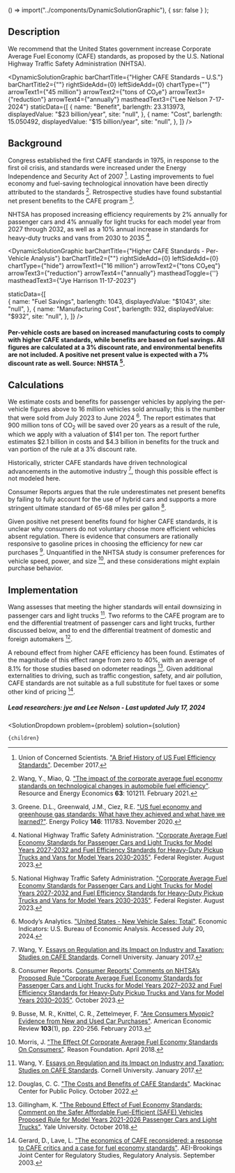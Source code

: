 
  () => import("../components/DynamicSolutionGraphic"),
  { ssr: false }
);


## Description
We recommend that the United States government increase Corporate Average Fuel Economy (CAFE) standards, as proposed by the U.S. National Highway Traffic Safety Administration (NHTSA).

<DynamicSolutionGraphic
  barChartTitle={"Higher CAFE Standards – U.S."}
  barChartTitle2={""}
  rightSideAdd={0}
  leftSideAdd={0}
  chartType={""}
  arrowText1={"45 million"}
  arrowText2={"tons of CO₂e"}
  arrowText3={"reduction"}
  arrowText4={"annually"}
  mastheadText3={"Lee Nelson 7-17-2024"}
 staticData={[
    {
     name: "Benefit",
      barlength: 23.313973,
      displayedValue: "$23 billion/year",
      site: "null",
    },
    {
      name: "Cost",
      barlength: 15.050492,
      displayedValue: "$15 billion/year",
      site: "null",
    },
  ]}
/>


## Background

Congress established the first CAFE standards in 1975, in response to the first oil crisis, and standards were increased under the Energy Independence and Security Act of 2007 [^"10"]. Lasting improvements to fuel economy and fuel-saving technological innovation have been directly attributed to the standards [^"15"]. Retrospective studies have found substantial net present benefits to the CAFE program [^"16"].

NHTSA has proposed increasing efficiency requirements by 2% annually for passenger cars and 4% annually for light trucks for each model year from 2027 through 2032, as well as a 10% annual increase in standards for heavy-duty trucks and vans from 2030 to 2035 [^"1"].

<DynamicSolutionGraphic
  barChartTitle={"Higher CAFE Standards - Per-Vehicle Analysis"}
  barChartTitle2={""}
  rightSideAdd={0}
  leftSideAdd={0}
  chartType={"hide"}
  arrowText1={"16 million"}
  arrowText2={"tons CO₂eq"}
  arrowText3={"reduction"}
  arrowText4={"annually"}
  mastheadToggle={''}
  mastheadText3={"Jye Harrison 11-17-2023"}
  
  staticData={[   
     {
      name: "Fuel Savings",
      barlength: 1043,
      displayedValue: "$1043",
      site: "null",
    },
    {
      name: "Manufacturing Cost",
      barlength: 932,
      displayedValue: "$932",
      site: "null",
    },
  ]}
/>
#### Per-vehicle costs are based on increased manufacturing costs to comply with higher CAFE standards, while benefits are based on fuel savings. All figures are calculated at a 3% discount rate, and environmental benefits are not included. A positive net present value is expected with a 7% discount rate as well. Source: NHSTA [^"1"].

## Calculations

We estimate costs and benefits for passenger vehicles by applying the per-vehicle figures above to 16 million vehicles sold annually; this is the number that were sold from July 2023 to June 2024 [^"6"]. The report estimates that 900 million tons of CO<sub>2</sub> will be saved over 20 years as a result of the rule, which we apply with a valuation of $141 per ton. The report further estimates $2.1 billion in costs and $4.3 billion in benefits for the truck and van portion of the rule at a 3% discount rate.

Historically, stricter CAFE standards have driven technological advancements in the automotive industry [^"4"], though this possible effect is not modeled here.

Consumer Reports argues that the rule underestimates net present benefits by failing to fully account for the use of hybrid cars and supports a more stringent ultimate standard of 65-68 miles per gallon [^"9"].

Given positive net present benefits found for higher CAFE standards, it is unclear why consumers do not voluntary choose more efficient vehicles absent regulation. There is evidence that consumers are rationally responsive to gasoline prices in choosing the efficiency for new car purchases [^"12"]. Unquantified in the NHTSA study is consumer preferences for vehicle speed, power, and size [^"11"], and these considerations might explain purchase behavior.

## Implementation

Wang assesses that meeting the higher standards will entail downsizing in passenger cars and light trucks [^"4"]. Two reforms to the CAFE program are to end the differential treatment of passenger cars and light trucks, further discussed below, and to end the differential treatment of domestic and foreign automakers [^"13"].

A rebound effect from higher CAFE efficiency has been found. Estimates of the magnitude of this effect range from zero to 40%, with an average of 8.1% for those studies based on odometer readings [^"17"]. Given additional externalities to driving, such as traffic congestion, safety, and air pollution, CAFE standards are not suitable as a full substitute for fuel taxes or some other kind of pricing [^"14"].

##### Lead researchers: jye and Lee Nelson - Last updated July 17, 2024

[^"1"]: National Highway Traffic Safety Administration. ["Corporate Average Fuel Economy Standards for Passenger Cars and Light Trucks for Model Years 2027-2032 and Fuel Efficiency Standards for Heavy-Duty Pickup Trucks and Vans for Model Years 2030-2035"](https://www.federalregister.gov/documents/2023/08/17/2023-16515/corporate-average-fuel-economy-standards-for-passenger-cars-and-light-trucks-for-model-years). Federal Register. August 2023.

[^"2"]:  [US proposes raising vehicle fuel economy standards to 58 miles per gallon by 2032 | Reuters](https://www.reuters.com/business/autos-transportation/us-proposes-hike-vehicle-fuel-economy-standards-58-mpg-by-2032-2023-07-28/). 

[^"3"]:  [https://www.semanticscholar.org/paper/The-Economics-of-Fuel-Economy-Standards-Portney-Parry/434a6718b5de577c9ed910331509e97ffd71c54b](https://www.semanticscholar.org/paper/The-Economics-of-Fuel-Economy-Standards-Portney-Parry/434a6718b5de577c9ed910331509e97ffd71c54b).

[^"4"]: Wang, Y. [Essays on Regulation and its Impact on Industry and Taxation: Studies on CAFE Standards](https://www.semanticscholar.org/paper/ESSAYS-ON-REGULATION-AND-ITS-IMPACT-ON-INDUSTRY-AND-Wang/f5aeab56377c9878a645cc746b6d8ab5b1dcd5e8). Cornell University. January 2017.

[^"5"]:  [https://www.nhtsa.gov/sites/nhtsa.gov/files/2023-07/CAFE-2027-2032-HDPUV-2030-2035-NPRM-web-version.pdf](https://www.nhtsa.gov/sites/nhtsa.gov/files/2023-07/CAFE-2027-2032-HDPUV-2030-2035-NPRM-web-version.pdf).

[^"6"]:  Moody’s Analytics. ["United States - New Vehicle Sales: Total"](https://www.economy.com/united-states/new-vehicle-sales-total/seasonally-adjusted). Economic Indicators: U.S. Bureau of Economic Analysis. Accessed July 20, 2024.

[^"7"]:  Focareta, D, and Schmitt, K. [“How many miles does the average person drive a year? 2024”](https://www.consumeraffairs.com/automotive/how-many-miles-does-the-average-person-drive-a-year.html) Consumer Affairs, April 2024

[^"8"]:  U.S. EPA [“EPA Automotive Trends Report 2023”](https://www.epa.gov/system/files/documents/2023-12/420s23002.pdf) U.S. EPA, December 2023

[^"9"]: Consumer Reports. [Consumer Reports' Comments on NHTSA’s Proposed Rule "Corporate Average Fuel
Economy Standards for Passenger Cars and Light Trucks for Model Years 2027–2032
and Fuel Efficiency Standards for Heavy-Duty Pickup Trucks and Vans for Model Years
2030–2035"](https://advocacy.consumerreports.org/wp-content/uploads/2023/10/CR-comments-on-NHTSA-CAFE-2027-2032.pdf). October 2023.

[^"10"]: Union of Concerned Scientists. ["A Brief History of US Fuel Efficiency Standards"](https://www.ucsusa.org/resources/brief-history-us-fuel-efficiency). December 2017.

[^"11"]: Morris, J. ["The Effect Of Corporate Average Fuel Economy Standards On Consumers"](https://reason.org/policy-brief/the-effect-of-corporate-average-fuel-economy-standards-on-consumers/). Reason Foundation. April 2018.

[^"12"]: Busse, M. R., Knittel, C. R., Zettelmeyer, F. ["Are Consumers Myopic? Evidence from New and Used Car Purchases"](https://www.aeaweb.org/articles?id=10.1257/aer.103.1.220). American Economic Review **103**(1), pp. 220-256. February 2013.

[^"13"]: Douglas, C. C. ["The Costs and Benefits of CAFE Standards"](https://www.mackinac.org/S2022-06). Mackinac Center for Public Policy. October 2022.

[^"14"]: Gerard, D., Lave, L. ["The economics of CAFE reconsidered: a response to CAFE critics and a case for fuel economy standards"](https://www.researchgate.net/publication/46454372_The_Economics_of_CAFE_Reconsidered_A_Response_to_CAFE_Critics_and_A_Case_for_Fuel_Economy_Standards). AEI-Brookings Joint Center for Regulatory Studies, Regulatory Analysis. September 2003.

[^"15"]: Wang, Y., Miao, Q. ["The impact of the corporate average fuel economy standards on technological changes in automobile fuel efficiency"](https://www.sciencedirect.com/science/article/abs/pii/S0928765520304206). Resource and Energy Economics **63**: 101211. February 2021.

[^"16"]: Greene. D.L., Greenwald, J.M., Ciez, R.E. ["US fuel economy and greenhouse gas standards: What have they achieved and what have we learned?"](https://www.sciencedirect.com/science/article/abs/pii/S0301421520305048?dgcid=coauthor). Energy Policy **146**: 111783. November 2020.

[^"17"]: Gillingham, K. ["The Rebound Effect of Fuel Economy Standards: Comment on the Safer Affordable Fuel-Efficient (SAFE) Vehicles Proposed Rule for Model Years 2021-2026 Passenger Cars and Light Trucks"](https://ww2.arb.ca.gov/resources/documents/rebound-effect-fuel-economy-standards-comment-safer-affordable-fuel-efficient). Yale University. October 2018.


  <SolutionDropdown 
    problem={problem} 
    solution={solution}
  >
    {children}
  </SolutionDropdown>